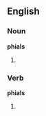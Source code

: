 ==English==

===Noun===
'''phials'''

# {{plural of|[[phial]]}}

===Verb===
'''phials'''

# {{third-person singular of|[[phial]]}}